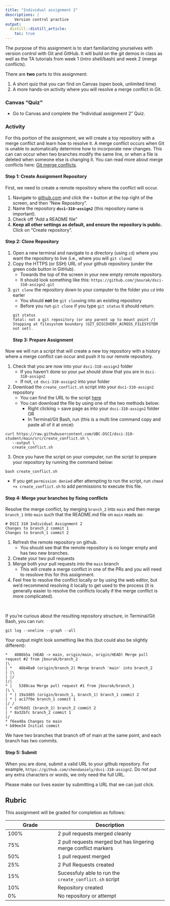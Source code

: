 ```yaml
---
title: "Individual assignment 2"
descriptions: |
    Version control practice
output:
  distill::distill_article:
    toc: true
---
```


The purpose of this assignment is to start familiarizing yourselves with version control with Git and GitHub.
It will build on the git demos in class as well as the TA tutorials from week 1 (intro shell/bash) and week 2 (merge conflicts).

There are **two** parts to this assignment:

1. A short quiz that you can find on Canvas (open book, unlimited time)
2. A more hands-on activity where you will resolve a merge conflict in Git.

### Canvas "Quiz"

- Go to Canvas and complete the "Individual assignment 2" Quiz.

### Activity

For this portion of the assignment,
we will create a toy repository with a merge conflict and learn how to resolve it.
A merge conflict occurs when Git is unable to automatically determine how to incorporate new changes.
This can can occur when two branches modify the same line,
or when a file is deleted when someone else is changing it.
You can read more about merge conflicts here: [Git merge conflicts](https://www.atlassian.com/git/tutorials/using-branches/merge-conflicts).

#### Step 1: Create Assignment Repository

First, we need to create a remote repository where the conflict will occur.

1. Navigate to [github.com](https://github.com/) and click the `+` button at the top right of the screen, and then "New Repository".
2. Name the repository **`dsci-310-assign2`** (this repository name is important).
3. Check off "Add a README file"
4. **Keep all other settings as default, and ensure the repository is public.** Click on "Create repository".

#### Step 2: Clone Repository

1. Open a new terminal and navigate to a directory (using `cd`) where you want the repository to live (i.e., where you will `git clone`)
2. Copy the HTTPS (or SSH) URL of your github repository (under the green code button in GitHub).
   - Towards the top of the screen in your new empty remote repository.
   - It should look something like this: `https://github.com/jbourak/dsci-310-assign2.git`
3. `git clone` the repository down to your computer to the folder you `cd` into earler
   - You should **not** be `git clone`ing into an existing repository
   - Before you run `git clone` if you type `git status` it should return:
```
git status
fatal: not a git repository (or any parent up to mount point /)
Stopping at filesystem boundary (GIT_DISCOVERY_ACROSS_FILESYSTEM not set).
```
#### Step 3: Prepare Assignment

Now we will run a script that will create a new toy repository with a history where a merge conflict can occur and push it to our remote repository.

1. Check that you are now into your `dsci-310-assign2` folder
   - If you haven't done so your `pwd` should show that you are in `dsci-310-assign2`
   - If not, `cd dsci-310-assign2` into your folder
2. Download the `create_conflict.sh` script into your `dsci-310-assign2` repository
   - You can find the URL to the script [here](https://raw.githubusercontent.com/UBC-DSCI/dsci-310-student/main/src/create_conflict.sh)
   - You can download the file by using one of the two methods below:
      - Right clicking > save page as into your `dsci-310-assign2` folder OR
      - In Terminal/Git Bash, run (this is a multi line command copy and paste all of it at once): 


```
curl https://raw.githubusercontent.com/UBC-DSCI/dsci-310-student/main/src/create_conflict.sh \
   --output \
   create_conflict.sh
```

3. Once you have the script on your computer, run the script to prepare your repository by running the command below:

```shell
bash create_conflict.sh
```
- If you get `permission denied` after attempting to run the script, run `chmod +x create_conflict.sh` to add permissions to execute this file.


#### Step 4: Merge your branches by fixing conflicts

Resolve the merge conflict, by merging `branch_2` into `main` and then merge `branch_1` into `main` such that the README.md file on `main` reads as:

    # DSCI 310 Individual Assignment 2
    Changes to branch_2 commit 1
    Changes to branch_1 commit 2

1. Refresh the remote repository on github.
   - You should see that the remote repository is no longer empty and has two new branches.
2. Create your two pull requests
3. Merge both your pull requests into the `main` branch
   - This will create a merge conflict in one of the PRs and you will need to resolove this for this assignment.
4. Feel free to resolve the conflict locally or by using the web editor,
   but we'd recommend resolving it locally to get used to the process
   (it is generally easier to resolve the conflicts locally if the merge conflict is more complicated).


<br> 

If you're curious about the resulting repository structure, in Terminal/Git Bash, you can run:

```
git log --oneline --graph --all
```

Your output might look something like this (but could also be slightly different):

```
*   4086b5a (HEAD -> main, origin/main, origin/HEAD) Merge pull request #2 from jbourak/branch_2
|\  
| *   48b40a0 (origin/branch_2) Merge branch 'main' into branch_2
| |\  
| |/  
|/|   
* |   5388caa Merge pull request #1 from jbourak/branch_1
|\ \  
| * | 19a3d05 (origin/branch_1, branch_1) branch_1 commit 2
| * | ac17f0e branch_1 commit 1
|/ /  
| * d2f6dd1 (branch_2) branch_2 commit 2
| * 8a32bfc branch_2 commit 1
|/  
* f6ea48a Changes to main
* b89ee34 Initial commit
```

We have two branches that branch off of main at the same point,
and each branch has two commits.

#### Step 5: Submit

When you are done, submit a valid URL to your github repository.
For example, `https://github.com/chendaniely/dsci-310-assign2`.
Do not put any extra characters or words, we only need the full URL.

Please make our lives easier by submitting a URL that we can just click.


## Rubric 

This assignment will be graded for completion as follows:

|Grade | Description |
|------|-------------|
| 100% | 2 pull requests merged cleanly
| 75%  | 2 pull requests merged but has lingering merge conflict markers
| 50%  | 1 pull request merged
| 25%  | 2 Pull Requests created
| 15%  | Sucessfuly able to run the `create_conflict.sh` script
| 10%  | Repository created
| 0%   | No repository or attempt
